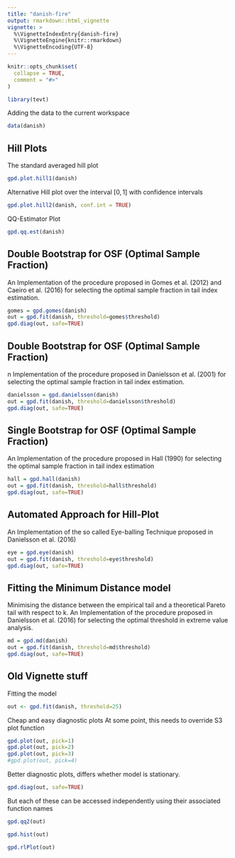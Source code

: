 ```yaml
---
title: "danish-fire"
output: rmarkdown::html_vignette
vignette: >
  %\VignetteIndexEntry{danish-fire}
  %\VignetteEngine{knitr::rmarkdown}
  %\VignetteEncoding{UTF-8}
---
```


```r
knitr::opts_chunk$set(
  collapse = TRUE,
  comment = "#>"
)
```

```r
library(tevt)
```

Adding the data to the current workspace
```r
data(danish)
```

## Hill Plots

The standard averaged hill plot
```r
gpd.plot.hill1(danish) 
```
Alternative Hill plot over the interval $[0,1]$ with confidence intervals
```r
gpd.plot.hill2(danish, conf.int = TRUE) 
```
QQ-Estimator Plot
```r
gpd.qq.est(danish)
```



## Double Bootstrap for OSF (Optimal Sample Fraction)
An Implementation of the procedure proposed in Gomes et al. (2012) and Caeiro et al. (2016) for selecting the optimal sample fraction in tail index estimation.
```r
gomes = gpd.gomes(danish)
out = gpd.fit(danish, threshold=gomes$threshold)
gpd.diag(out, safe=TRUE)
```

## Double Bootstrap for OSF (Optimal Sample Fraction)
n Implementation of the procedure proposed in Danielsson et al. (2001) for selecting the optimal sample fraction in tail index estimation.
```r
danielsson = gpd.danielsson(danish)
out = gpd.fit(danish, threshold=danielsson$threshold)
gpd.diag(out, safe=TRUE)
```

## Single Bootstrap for OSF (Optimal Sample Fraction)
An Implementation of the procedure proposed in Hall (1990) for selecting the optimal sample fraction in tail index estimation
```r
hall = gpd.hall(danish)
out = gpd.fit(danish, threshold=hall$threshold)
gpd.diag(out, safe=TRUE)
```

## Automated Approach for Hill-Plot
An Implementation of the so called Eye-balling Technique proposed in Danielsson et al. (2016)
```r
eye = gpd.eye(danish)
out = gpd.fit(danish, threshold=eye$threshold)
gpd.diag(out, safe=TRUE)
```

## Fitting the Minimum Distance model
Minimising the distance between the empirical tail and a theoretical Pareto tail with respect to k. An Implementation of the procedure proposed in Danielsson et al. (2016) for selecting the optimal threshold in extreme value analysis.
```r
md = gpd.md(danish)
out = gpd.fit(danish, threshold=md$threshold)
gpd.diag(out, safe=TRUE)
```

## Old Vignette stuff
Fitting the model
```r
out <- gpd.fit(danish, threshold=25)
```

Cheap and easy diagnostic plots 
At some point, this needs to override S3 plot function
```r
gpd.plot(out, pick=1)
gpd.plot(out, pick=2)
gpd.plot(out, pick=3)
#gpd.plot(out, pick=4)
```
Better diagnostic plots, differs whether model is stationary.
```r
gpd.diag(out, safe=TRUE)
```
But each of these can be accessed independently using their associated function names
```r
gpd.qq2(out)
```

```r
gpd.hist(out)
```

```r
gpd.rlPlot(out)
```


